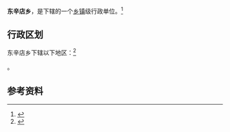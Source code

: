 {{中国乡级行政区|37/14/23/201/000}}

'''东辛店乡'''，是{{PRC admin/fullname|37/14/23/201/000|3}}下辖的一个[[乡镇|乡镇]]级行政单位。<ref>{{PRC admin/ref sgc|{{PRC admin/parent|37/14/23/201/000}}}}</ref>

== 行政区划 ==

东辛店乡下辖以下地区：<ref>{{PRC admin/ref sgc|37/14/23/201/000}}</ref>

{{PRC admin/children|37/14/23/201/000}}。

== 参考资料 ==

{{reflist}}

{{行政区划小作品}}
{{PRC admin/navcat|37/14/23/201/000}}